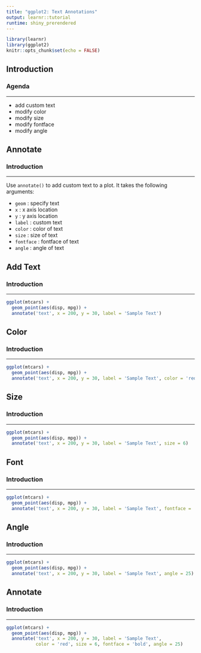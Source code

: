 ```yaml
---
title: "ggplot2: Text Annotations"
output: learnr::tutorial
runtime: shiny_prerendered
---
```


```r
library(learnr)
library(ggplot2)
knitr::opts_chunk$set(echo = FALSE)
```

## Introduction

### Agenda

<hr>

- add custom text 
- modify color
- modify size
- modify fontface
- modify angle

## Annotate

### Introduction

<hr>

Use `annotate()` to add custom text to a plot. It takes the following arguments:

- `geom`     : specify text
- `x`        : x axis location
- `y`        : y axis location
- `label`    : custom text 
- `color`    : color of text
- `size`     : size of text
- `fontface` : fontface of text
- `angle`    : angle of text

## Add Text

### Introduction

<hr>

```r
ggplot(mtcars) +
  geom_point(aes(disp, mpg)) +
  annotate('text', x = 200, y = 30, label = 'Sample Text')
```

## Color

### Introduction

<hr>

```r
ggplot(mtcars) +
  geom_point(aes(disp, mpg)) +
  annotate('text', x = 200, y = 30, label = 'Sample Text', color = 'red')
```

## Size

### Introduction

<hr>

```r
ggplot(mtcars) +
  geom_point(aes(disp, mpg)) +
  annotate('text', x = 200, y = 30, label = 'Sample Text', size = 6)
```

## Font

### Introduction

<hr>

```r
ggplot(mtcars) +
  geom_point(aes(disp, mpg)) +
  annotate('text', x = 200, y = 30, label = 'Sample Text', fontface = 'bold')
```

## Angle

### Introduction

<hr>

```r
ggplot(mtcars) +
  geom_point(aes(disp, mpg)) +
  annotate('text', x = 200, y = 30, label = 'Sample Text', angle = 25)
```

## Annotate

### Introduction

<hr>

```r
ggplot(mtcars) +
  geom_point(aes(disp, mpg)) +
  annotate('text', x = 200, y = 30, label = 'Sample Text',
           color = 'red', size = 6, fontface = 'bold', angle = 25)
```